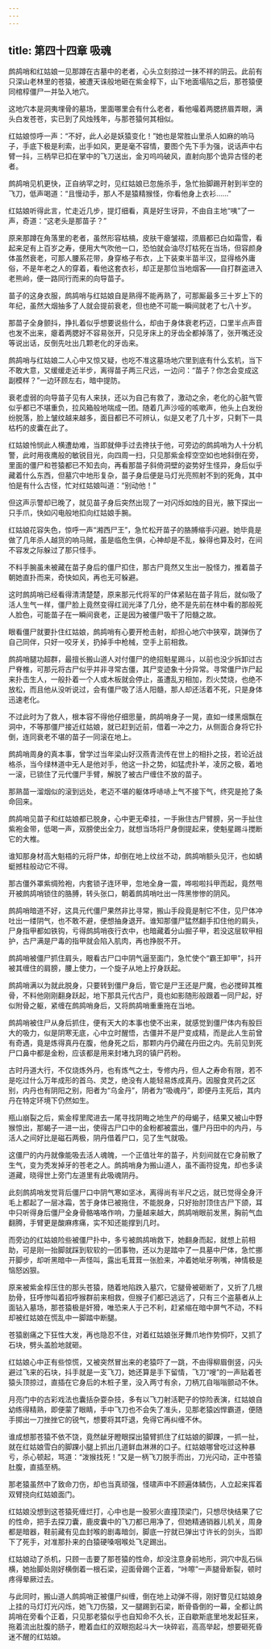```yaml
---
---
---
```

title: 第四十四章 吸魂
---




鹧鸪哨和红姑娘一见那蹲在古墓中的老者，心头立刻掠过一抹不祥的阴云。此前有只深山老林里的苍猿，被遭天诛般地砸在紫金椁下，山下地面塌陷之后，那苍猿便同棺椁僵尸一并坠入地穴。

这地穴本是洞夷埋骨的墓场，里面哪里会有什么老者，看他嘬着两腮挤眉弄眼，满头白发苍苍，实已到了风烛残年，与那苍猿何其相似。

红姑娘惊呼一声：“不好，此人必是妖猿变化！”她也是常胜山里杀人如麻的响马子，手底下极是利索，出手如风，更是毫不容情，要图个先下手为强，说话声中右臂一抖，三柄早已扣在掌中的飞刀送出，金刃呜呜破风，直射向那个诡异古怪的老者。

鹧鸪哨见机更快，正自纳罕之时，见红姑娘已忽施杀手，急忙抬脚踢开射到半空的飞刀，低声喝道：“且慢动手，那人不是猿精猴怪，你看他身上衣衫……”

红姑娘听得此言，忙走近几步，提灯细看，真是好生讶异，不由自主地“咦”了一声，奇道：“这老头是那苗子？”

原来那蹲在角落里的老者，虽然形容枯槁，皮肤干瘪皱褶，须眉都已白如霜雪，看起来足有上百岁之寿，便用大气吹他一口，恐怕就会油尽灯枯死在当场，但容颜身体虽然衰老，可那人腰系花带，身穿格子布衣，上下装束半苗半汉，显得格外庸俗，不是年老之人的穿着，看他这套衣衫，却正是那位当地烟客——自打群盗进入老熊岭，便一路同行而来的向导苗子。

苗子的这身衣服，鹧鸪哨与红姑娘自是熟得不能再熟了，可那厮最多三十岁上下的年纪，虽然大烟抽多了人就会提前衰老，但也绝不可能一瞬间就老了七八十岁。

那苗子全身颤抖，挣扎着似乎想要说些什么，却由于身体衰老朽迈，口里半点声音也发不出来，瘪着两腮好不容易张开，只见牙床上的牙齿全都掉落了，张开嘴还没等说出话，反倒先吐出几颗老化的牙齿来。

鹧鸪哨与红姑娘二人心中又惊又疑，也吃不准这墓场地穴里到底有什么玄机，当下不敢大意，又缓缓走近半步，离得苗子两三尺远，一边问：“苗子？你怎会变成这副模样？”一边环顾左右，暗中提防。

衰老虚弱的向导苗子见有人来扶，还以为自己有救了，激动之余，老化的心脏气管似乎都已不堪重负，拉风箱般地喘成一团。随着几声沙哑的咳嗽声，他头上白发纷纷脱落，脸上皱纹越来越多，面目都已不可辨认，似是又老了几十岁，只剩下一具枯朽的皮囊在此了。

红姑娘怜悯此人横遭劫难，当即就伸手过去搀扶于他，可旁边的鹧鸪哨为人十分机警，此时用夜鹰般的敏锐目光，向四周一扫，只见那紫金椁空空如也地斜倒在旁，里面的僵尸和苍猿都已不知去向，再看那苗子斜倚洞壁的姿势好生怪异，身后似乎藏着什么东西，但墓穴中地形复杂，苗子身后便是马灯光亮照射不到的死角，其中怕是有什么古怪，忙对红姑娘叫道：“别动他！”

但这声示警却已晚了，就见苗子身后突然出现了一对闪烁如烛的目光，腋下探出一只手爪，快如闪电般地扣向红姑娘手腕。

红姑娘花容失色，惊呼一声“湘西尸王”，急忙松开苗子的胳膊缩手闪避。她毕竟是做了几年杀人越货的响马贼，虽是临危生俱，心神却是不乱，躲得也算及时，在间不容发之际躲过了那只怪手。

不料手腕虽未被藏在苗子身后的僵尸扣住，那古尸竟然又生出一股怪力，推着苗子朝她直扑而来，奇快如风，再也无可躲避。

这时鹧鸪哨已经看得清清楚楚，原来那元代将军的尸体紧贴在苗子背后，就似吸了活人生气一样，僵尸脸上竟然变得红润光泽了几分，绝不是先前在林中看的那般死人脸色，可能苗子在一瞬间衰老，正是因为被僵尸吸干了阳髓之故。

眼看僵尸就要扑住红姑娘，鹧鸪哨有心要开枪击射，却担心地穴中狭窄，跳弹伤了自己同伴，只好一咬牙关，扔掉手中枪械，空手上前相救。

鹧鸪哨腿功超群，最擅长搬山道人对付僵尸的绝招魁星踢斗，以前也没少拆卸过古尸脊椎，可那元将古尸似乎并非寻常古僵，其尸变迹象十分异常。寻常僵尸诈尸起来扑击生人，一般扑着一个人或木板就会停止，虽遭乱刃相加，烈火焚烧，也绝不放松，而且他从没听说过，会有僵尸吸了活人阳髓，那人却还活着不死，只是身体迅速老化。

不过此时为了救人，根本容不得他仔细思量，鹧鸪哨身子一晃，直如一缕黑烟飘在洞中，不等那僵尸接近红姑娘，就已赶到近前，借着一冲之力，从侧面合身将它扑倒，连同衰老不堪的苗子一同滚在地上。

鹧鸪哨周身的真本事，曾学过当年梁山好汉燕青流传在世上的相扑之技，若论近战格杀，当今绿林道中无人是他对手，他这一扑之势，如猛虎扑羊，凌厉之极，着地一滚，已锁住了元代僵尸手臂，解脱了被古尸缠住不放的苗子。

那熟苗一溜烟似的滚到远处，老迈不堪的躯体呼哧哧上气不接下气，终究是抢了条命回来。

鹧鸪哨见苗子和红姑娘都已脱身，心中更无牵挂，一手揪住古尸臂膀，另一手扯住紫袍金带，低喝一声，双膀使出全力，就想当场将尸身倒提起来，使魁星踢斗搅断它的大椎。

谁知那身材高大魁梧的元将尸体，却倒在地上纹丝不动，鹧鸪哨额头见汗，也如蜻蜓撼柱般动它不得。

那古僵外罩紫绸殓袍，内套锁子连环甲，忽地全身一震，哗啦啦抖甲而起，竟然甩开被鹧鸪哨锁住的胳膊，转头张口，朝着鹧鸪哨吐出一阵黑惨惨的阴风。

鹧鸪哨暗道不好，这具元代僵尸果然非比寻常，搬山手段竟是制它不住，见尸体冲吐出一缕阴气，也不敢不避，便想抽身退开。谁知那僵尸猛然翻手扣住他的肩头，尸身指甲都如铁钩，亏得鹧鸪哨夜行衣中，也暗藏着分山掘子甲，若没这层软甲相护，古尸满是尸毒的指甲就会陷入肌肉，再也挣脱不开。

鹧鸪哨被僵尸抓住肩头，眼看古尸口中阴气逼至面门，急忙使个“霸王卸甲”，抖开被其缠住的肩膀，腰上使力，一个旋子从地上拧身跃起。

鹧鸪哨满以为就此脱身，只要转到僵尸身后，管它是尸王还是尸魔，也必搅碎其椎骨，不料他刚刚翻身跃起，地下那具元代古尸，竟也如影随形般跟着一同尸起，好似附骨之躯，紧缠在鹧鸪哨身后，又将鹧鸪哨重重拖在当地。

鹧鸪哨被住尸从身后抓住，便有天大的本事也使不出来，就感觉到僵尸体内有股巨大的吸力，似是阴寒无底，心中立时醒悟，古僵并不是尸变成精，而是此人生前曾有奇遇，竟是炼得真丹在腹，他身死之后，那颗内丹仍藏在丹田之内。先前见到死尸口鼻中都是金粉，应该都是用来封堵九窍的镇尸药粉。

古时丹道大行，不仅烧炼外丹，也有炼气之士，专修内丹，但人之寿命有限，若不是吃过什么万年成形的首乌、灵芝，绝没有人能轻易炼成真丹。因服食灵药之区别，内丹也有阴阳之别，阳者为“乌金丹”，阴者为“吸魂丹”，即便丹主死后，其内丹在特定环境下仍然如生。

瓶山崩裂之后，紫金椁里爬进去一尾寻找阴晦之地生产的母蝎子，结果又被山中野猴惊出，那蝎子一进一出，使得古尸口中的金粉都被震出，僵尸丹田中的内丹，与活人之间好比是磁石两极，阴丹借着尸口，见了生气就吸。

这僵尸的内丹就像能吸去活人魂魄，一个正值壮年的苗子，片刻间就在它身前散了生气，变为秃发掉牙的苍老之人。鹧鸪哨身为搬山道人，虽不画符捉鬼，却也多读道藏，晓得世上旁门左道里有此吸魂阴丹。

此刻鹧鸪哨发觉背后僵尸口中阴气寒如坚冰，离得尚有半尺之远，就已觉得全身汗毛上都起了一层冰霜，苦于身体已被拖住，不能脱身，只好抬肘顶住古尸下颌，耳中只听得身后僵尸全身骨骼咯咯作响，力量越来越大，鹧鸪哨眼前发黑，胸前气血翻腾，手臂更是酸麻疼痛，实不知还能撑到几时。

而旁边的红姑娘险些被僵尸扑中，多亏被鹧鸪哨救下，她翻身而起，就想上前相助，可是刚一抬脚就踩到软软的一团事物，还以为是踏中了一具墓中尸体，急忙挪开脚步，却听黑暗中一声怪叫，露出毛茸茸一张脸来，冲着她呲牙咧嘴，神情极是恼怒凶狠。

原来被紫金椁压住的那头苍猿，随着地陷跌入墓穴，它腿骨被砸断了，又折了几根肋骨，狂呼惨叫着招呼猴群前来相救，但猴子们都已逃远了，只有三个盗墓者从上面钻入墓场，那苍猿极是奸猾，唯恐来人于己不利，赶紧缩在暗中屏气不动，不料却被红姑娘在慌乱中一脚踏中断腿。

苍猿剧痛之下狂性大发，再也隐忍不住，对着红姑娘张牙舞爪地作势恫吓，又抓了石块，劈头盖脸地就砸。

红姑娘心中正有些惊慌，又被突然冒出来的老猿吓了一跳，不由得柳眉倒竖，闪头避过飞来的石块，抖手就是一支飞刀，她还算是手下留情，飞刀“嗖”的一声贴着苍猿头顶掠过，直插在它身后的木桩子里，没入两寸有余，刀柄兀自嗡嗡颤动不休。

月亮门中的古彩戏法也囊括杂耍杂技，多有以飞刀射活靶子的惊险表演，红姑娘自幼练得精熟，即便蒙了眼睛，手中飞刀也不会失了准头，见那老猿凶悍霸道，便随手掷出一刀挫挫它的锐气，想要将其吓退，免得它再纠缠不休。

谁成想那苍猿不依不饶，竟然龇牙瞪眼探出猿臂抓住了红姑娘的脚踝，一抓一扯，就在红姑娘雪白的脚踝小腿上抓出几道鲜血淋淋的口子。红姑娘哪曾吃过这种暴亏，杀心顿起，骂道：“泼猴找死！”又是一柄飞刀脱手而出，刀光闪动，正中苍猿肚腹，直插至柄。

那老猿虽然中了致命刀伤，却也当真顽强，怪啸声中不顾遍体鳞伤，人立起来挥着双臂挠向红姑娘面门。

红姑娘没想到这苍猿死缠烂打，心中也是一股邪火直撞顶梁门，只想尽快结果了它的性命，把手去探刀囊，鹿皮囊中的飞刀都已用净了，但她精通销器儿机关，周身都是暗器，鞋前藏有见血封喉的剧毒暗剑，脚底一拧就已弹出寸许长的剑头，当即下了死手，对准那扑来的白猿硬嗓咽喉处飞足踢出。

红姑娘动了杀机，只顾一击要了那苍猿的性命，却没注意身前地形，洞穴中乱石纵横，她抬脚处刚好横倒着一根石梁，迎面骨踢个正着，“咔嚓”一声腿骨断裂，顿时疼得晕厥过去。

与此同时，搬山道人鹧鸪哨正被僵尸纠缠，倒在地上动弹不得，刚好瞥见红姑娘身上挂的马灯灯光闪烁，她飞刀伤猿，又一腿踢到石梁，断骨昏倒的一幕，全都让鹧鸪哨在旁看个正着，只见那老猿似乎也自知命不久长，正自歇斯底里地发起狂来，拖着流出肚腹的肠子，瞪着血红的双眼抱起斗大一块碎岩，高高举起，想要砸死昏迷不醒的红姑娘。